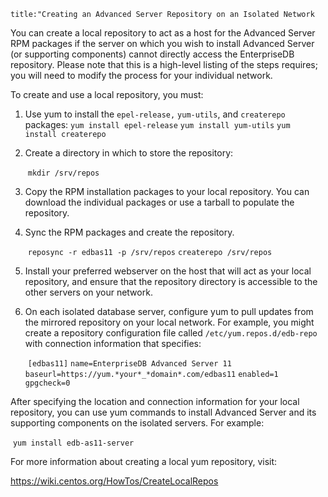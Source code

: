 ```
title:"Creating an Advanced Server Repository on an Isolated Network
```

<div
  id="creating_an_advanced_server_repository_on_an_isolated_network"
  class="registered_link"
></div>

You can create a local repository to act as a host for the Advanced Server RPM packages if the server on which you wish to install Advanced Server (or supporting components) cannot directly access the EnterpriseDB repository. Please note that this is a high-level listing of the steps requires; you will need to modify the process for your individual network.

To create and use a local repository, you must:

1.  Use yum to install the `epel-release,` `yum-utils`, and `createrepo` packages:
    `yum install epel-release`
    `yum install yum-utils`
    `yum install createrepo`

2.  Create a directory in which to store the repository:

    ​ `mkdir /srv/repos`

3.  Copy the RPM installation packages to your local repository. You can download the individual packages or use a tarball to populate the repository.

4.  Sync the RPM packages and create the repository.

    ​ `reposync -r edbas11 -p /srv/repos`
    ​ `createrepo /srv/repos`

5.  Install your preferred webserver on the host that will act as your local repository, and ensure that the repository directory is accessible to the other servers on your network.

6.  On each isolated database server, configure yum to pull updates from the mirrored repository on your local network. For example, you might create a repository configuration file called `/etc/yum.repos.d/edb-repo` with connection information that specifies:

    ​ `[edbas11]`
    ​ `name=EnterpriseDB Advanced Server 11`
    ​ `baseurl=https://yum.*your*_*domain*.com/edbas11`
    ​ `enabled=1`
    ​ `gpgcheck=0`

After specifying the location and connection information for your local repository, you can use yum commands to install Advanced Server and its supporting components on the isolated servers. For example:

​ `yum install edb-as11-server`

For more information about creating a local yum repository, visit:

<https://wiki.centos.org/HowTos/CreateLocalRepos>
